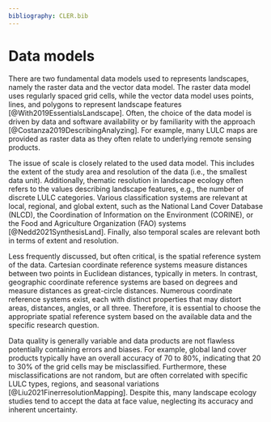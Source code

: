 ```yaml
---
bibliography: CLER.bib
---
```


<!-- Person responsible: Hesselbarth, Nowosad -->

# Data models {#sec-data}

<!-- The choice of the data type, model, and scale are crucial for the analysis's results because every type is a simplified model of the natural world. -->

There are two fundamental data models used to represents landscapes, namely the raster data and the vector data model. 
The raster data model uses regularly spaced grid cells, while the vector data model uses points, lines, and polygons to represent landscape features [@With2019EssentialsLandscape].
Often, the choice of the data model is driven by data and software availability or by familiarity with the approach [@Costanza2019DescribingAnalyzing].
For example, many LULC maps are provided as raster data as they often relate to underlying remote sensing products.

The issue of scale is closely related to the used data model. 
This includes the extent of the study area and resolution of the data (i.e., the smallest data unit).
Additionally, thematic resolution in landscape ecology often refers to the values describing landscape features, e.g., the number of discrete LULC categories.
Various classification systems are relevant at local, regional, and global extent, such as the National Land Cover Database (NLCD), the Coordination of Information on the Environment (CORINE), or the Food and Agriculture Organization (FAO) systems [@Nedd2021SynthesisLand].
Finally, also temporal scales are relevant both in terms of extent and resolution.

Less frequently discussed, but often critical, is the spatial reference system of the data. 
Cartesian coordinate reference systems measure distances between two points in Euclidean distances, typically in meters. 
In contrast, geographic coordinate reference systems are based on degrees and measure distances as great-circle distances.
Numerous coordinate reference systems exist, each with distinct properties that may distort areas, distances, angles, or all three. 
Therefore, it is essential to choose the appropriate spatial reference system based on the available data and the specific research question.

Data quality is generally variable and data products are not flawless potentially containing errors and biases.
For example, global land cover products typically have an overall accuracy of 70 to 80%, indicating that 20 to 30% of the grid cells may be misclassified.
Furthermore, these misclassifications are not random, but are often correlated with specific LULC types, regions, and seasonal variations [@Liu2021FinerresolutionMapping].
Despite this, many landscape ecology studies tend to accept the data at face value, neglecting its accuracy and inherent uncertainty.
